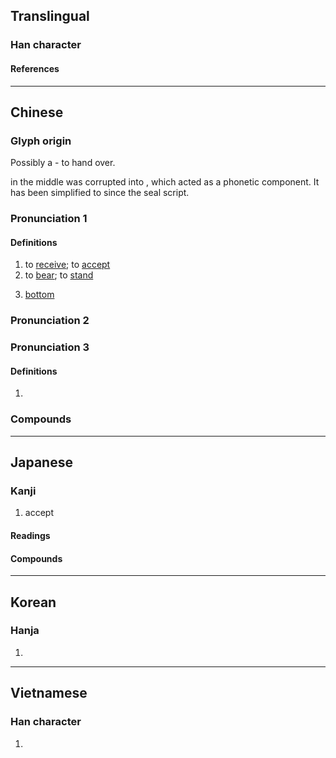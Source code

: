 {{character info}}
{{also|爱}}
==Translingual==

===Han character===
{{Han char|rn=29|rad=又|as=06|sn=8|four=20407|canj=BBE|ids=⿳爫冖又}}

====References====
{{Han ref|kx=0166.050|dkj=03159|dj=0377.030|hdz=10396.020|uh=53D7}}

----

==Chinese==
{{zh-forms}}

===Glyph origin===
{{Han etym}}
Possibly a {{Han compound|爪|凡|又|t1=hand|t2=plate|t3=hand|ls=p}} - to hand over.

{{lang|zh|凡}} in the middle was corrupted into {{och-l|舟}}, which acted as a phonetic component. It has been simplified to {{zh-l|*冖}} since the seal script.

===Pronunciation 1===
{{zh-pron
|m=shòu
|c=sau6
|h=pfs=su
|j=sou3
|md=sêu
|mn=qz:siǔ/tw,xm,zz:siū
|mn-t=siu6
|mc=y
|oc=y,2
|cat=v
}}

====Definitions====
{{zh-hanzi}}

# to [[receive]]; to [[accept]]
# to [[bear]]; to [[stand]]
# {{lb|zh|slang}} [[bottom]] {{gloss|gay slang}}
#: {{zh-ant|攻}}

===Pronunciation 2===
{{zh-see|授|v}}

===Pronunciation 3===
{{zh-pron
|m=Dào
|oc=n,1
|cat=pn
}}

====Definitions====
{{zh-hanzi}}

# {{surname|zh}}

===Compounds===
{{zh-der|受害者|受憋|受病|受不了|受不起|受不住|受潮|受寵|受寵若驚|受挫|受到|受得了|受敵|受凍|受罰|受粉|受風|受過|受害|受寒|受旱|受賄|受獎|受教|受戒|受驚|受精|受窘|受看|受累|受冷|受禮|受理|受領|受涼|受命|受難|受盤|受騙|受聘|受氣|受氣包|受氣包兒|受窮|受屈|受權|受熱|受辱|受傷|受賞|受審|受事|受署|受胎|受聽|受託|受洗|受降|受刑|受訓|受業|受益|受用|受孕|受災|受阻|受罪|受之有愧|受制|受款人|不好受|備受矚目|受話器|受刑人|受誅|忍受|大請大受|不受|倍受矚目|受精卵|受難節|受益無窮|備受好評|受爵|四面受敵|受虐|吃受|受冷落|人工受孕|受創|備受威脅|受人矚目|受鉗鎚|受禪|受播者|好受|受俘|代人受過|受難曲|受惠|不受用|幽囚受辱|容受|受賕枉法|力辭不受|受生|感同身受|感受|不受抬舉|急脈緩受|受封|享受|受委屈|受邀|忍饑受餓|忍饑受渴|受困|人工受精|受田|受降城|引頸受死|引頸受戮|受僱|受暑|受性|受悶氣|低頭受縛|不受籠絡|小受大走|受冤|備受禮遇|受閱|受苦|受不得|受癟|受訪|全受全歸|受僱人|受終|大為受用|大受|不受聽|受文者|廣受好評|受器|兒童受虐|受縛|受限|受茶|受知|受益費|受益憑證|受益人|受損|受怕擔憂|受命推事|受代|受人之託|受賂|八面受敵|八方受敵|夠受|乾生受|不受理|無功受祿|擎受|授受|擔飢受凍|擔孤受寡|應籙受圖|擔驚受怕|應圖受籙|持齋受戒|禁受|沒福消受|挨打受罵|承受|摩頂受戒|活受罪|私相授受|收受|應天受命|擔驚受恐|白受|接受|摩頂受記|生受|甘受|概括承受|熬枯受淡|無福消受|拜受|消受|末學膚受|折受|稟受|挨餓受凍|腹背受敵|首尾受敵|請受|虛己受人|謙受益|領受|膺受|逆來順受|自找罪受|自花受精|聽受|臨危受命|辭多受少|請功受賞|身受|遭受|體內受精|飽受|難受|難以忍受|體外受精|耽驚受怕|計功受賞|難以消受|見危受命|膚受|表裡受敵|蒙受|計功受爵|自作自受|無功不受祿|無功受祿}}

{{zh-cat|Elementary}}

----

==Japanese==

===Kanji===
{{ja-kanji|grade=3|rs=又06}}

# accept

====Readings====
{{ja-readings
|goon=ず
|kanon=しゅう
|kanyoon=じゅ
|kun=う-かる, う-ける, う-け
}}

====Compounds====
{{col5|ja
|{{ja-r|受%戒|じゅ%かい}}
|{{ja-r|受%刑|じゅ%けい}}
|{{ja-r|受%験|じゅ%けん}}
|{{ja-r|受%講|じゅ%こう}}
|{{ja-r|受%賞|じゅ%しょう}}
|{{ja-r|受%諾|じゅ%だく}}
|{{ja-r|受%動|じゅ%どう}}
|{{ja-r|受%動%態|じゅ%どう%たい}}
|{{ja-r|受%難|じゅ%なん}}
|{{ja-r|受%理|じゅ%り}}
|{{ja-r|受%領|じゅ%りょう}}
|{{ja-r|受%身%形|うけ%み%けい}}
}}

----

==Korean==

===Hanja===
{{ko-hanja|받다|받을|수}}

# {{hanja form of|수|[[accept]]}}

----

==Vietnamese==

===Han character===
{{vi-readings|reading=[[thụ]], [[thọ]]|rs=又06}}

# {{rfdef|vi|sort=又06}}